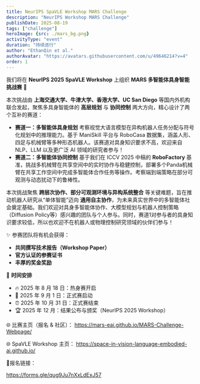 ```yaml
---
title: NeurIPS SpaVLE Workshop MARS Challenge
description: "NeurIPS Workshop MARS Challenge"
publishDate: 2025-08-19
tags: ["challenge"]
heroImage: {src: ./mars_bg.png}
activityType: "event"
duration: "持续进行"
author: "EthanQin et al."
authorAvatar: "https://avatars.githubusercontent.com/u/49646214?v=4"
order: 1
---
```


我们将在 **NeurIPS 2025 SpaVLE Workshop** 上组织 **MARS 多智能体具身智能挑战赛** 🎉

本次挑战由 **上海交通大学、牛津大学、香港大学、UC San Diego** 等国内外机构联合发起，聚焦多具身智能体的 **高层规划** 与 **协同控制** 两大方向，精心设计了两个互补的赛道：

- **赛道一：多智能体具身规划**
   考察视觉大语言模型在异构机器人任务分配与符号化规划中的推理能力。基于 ManiSkill 平台与 RoboCasa 数据集，涵盖人形、四足与机械臂等多种形态机器人。该赛道对具身知识要求不高，欢迎来自 NLP、LLM 以及更广泛 AI 领域的研究者参与！
- **赛道二：多智能体协同控制**
  基于我们在 ICCV 2025 中稿的 **RoboFactory** 基准，挑战多机械臂在共享空间中的实时协作与稳健控制，部署多个Panda机械臂在共享工作空间中完成多智能体合作任务等操作。考察端到端策略在部分可观测与动态扰动下的鲁棒性。

本次挑战聚焦 **跨层次协作、部分可观测环境与异构系统整合** 等关键难题，旨在推动机器人研究从“单体智能”迈向 **通用自主协作**，为未来真实世界中的多智能体社会奠定基础。我们欢迎对具身多智能体协作、大模型规划与机器人控制策略（Diffusion Policy等）感兴趣的团队与个人参与。同时，赛道1对参与者的具身知识要求较低，所以也欢迎不在机器人或物理控制研究领域的伙伴们参与！

✨ 参赛团队将有机会获得：

- **共同撰写技术报告（Workshop Paper）**
- **官方认证的参赛证书**
- **丰厚的奖金奖励**

📅 **时间安排**

- 🔥 2025 年 8 月 18 日：热身赛开启
- 🚀 2025 年 9 月 1 日：正式赛启动
- ⏰ 2025 年 10 月 31 日：正式赛结束
- 🏆 2025 年 12 月：结果公布与颁奖（NeurIPS 2025 Workshop）

🌐 比赛主页（报名 & 社区）：
 https://mars-eai.github.io/MARS-Challenge-Webpage/

🌐 SpaVLE Workshop 主页：
https://space-in-vision-language-embodied-ai.github.io/

🔗报名链接：

https://forms.gle/qug9Ju7nXxLdExJ57

